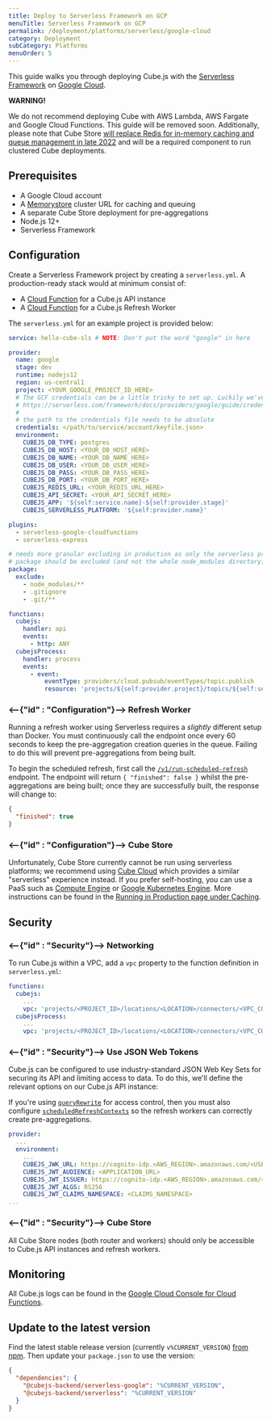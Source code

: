 ```yaml
---
title: Deploy to Serverless Framework on GCP
menuTitle: Serverless Framework on GCP
permalink: /deployment/platforms/serverless/google-cloud
category: Deployment
subCategory: Platforms
menuOrder: 5
---
```


This guide walks you through deploying Cube.js with the [Serverless
Framework][link-sls] on [Google Cloud][link-google-cloud].

<WarningBox>

<b>WARNING!</b>

We do not recommend deploying Cube with AWS Lambda, AWS Fargate and
Google Cloud Functions. This guide will be removed soon. Additionally, please
note that Cube Store [will replace Redis for in-memory caching and queue management in
late 2022](https://cube.dev/blog/replacing-redis-with-cube-store) and will be a
required component to run clustered Cube deployments.

</WarningBox>

## Prerequisites

- A Google Cloud account
- A [Memorystore][gcp-redis] cluster URL for caching and queuing
- A separate Cube Store deployment for pre-aggregations
- Node.js 12+
- Serverless Framework

## Configuration

Create a Serverless Framework project by creating a `serverless.yml`. A
production-ready stack would at minimum consist of:

- A [Cloud Function][gcp-cloud-funcs] for a Cube.js API instance
- A [Cloud Function][gcp-cloud-funcs] for a Cube.js Refresh Worker

The `serverless.yml` for an example project is provided below:

```yaml
service: hello-cube-sls # NOTE: Don't put the word "google" in here

provider:
  name: google
  stage: dev
  runtime: nodejs12
  region: us-central1
  project: <YOUR_GOOGLE_PROJECT_ID_HERE>
  # The GCF credentials can be a little tricky to set up. Luckily we've documented this for you here:
  # https://serverless.com/framework/docs/providers/google/guide/credentials/
  #
  # the path to the credentials file needs to be absolute
  credentials: </path/to/service/account/keyfile.json>
  environment:
    CUBEJS_DB_TYPE: postgres
    CUBEJS_DB_HOST: <YOUR_DB_HOST_HERE>
    CUBEJS_DB_NAME: <YOUR_DB_NAME_HERE>
    CUBEJS_DB_USER: <YOUR_DB_USER_HERE>
    CUBEJS_DB_PASS: <YOUR_DB_PASS_HERE>
    CUBEJS_DB_PORT: <YOUR_DB_PORT_HERE>
    CUBEJS_REDIS_URL: <YOUR_REDIS_URL_HERE>
    CUBEJS_API_SECRET: <YOUR_API_SECRET_HERE>
    CUBEJS_APP: '${self:service.name}-${self:provider.stage}'
    CUBEJS_SERVERLESS_PLATFORM: '${self:provider.name}'

plugins:
  - serverless-google-cloudfunctions
  - serverless-express

# needs more granular excluding in production as only the serverless provider npm
# package should be excluded (and not the whole node_modules directory)
package:
  exclude:
    - node_modules/**
    - .gitignore
    - .git/**

functions:
  cubejs:
    handler: api
    events:
      - http: ANY
  cubejsProcess:
    handler: process
    events:
      - event:
          eventType: providers/cloud.pubsub/eventTypes/topic.publish
          resource: 'projects/${self:provider.project}/topics/${self:service.name}-${self:provider.stage}-process'
```

### <--{"id" : "Configuration"}--> Refresh Worker

<WarningBox>

Running a refresh worker using Serverless requires a _slightly_ different setup
than Docker. You must continuously call the endpoint once every 60 seconds to
keep the pre-aggregation creation queries in the queue. Failing to do this will
prevent pre-aggregations from being built.

</WarningBox>

To begin the scheduled refresh, first call the
[`/v1/run-scheduled-refresh`][ref-restapi-sched-refresh] endpoint. The endpoint
will return `{ "finished": false }` whilst the pre-aggregations are being built;
once they are successfully built, the response will change to:

```json
{
  "finished": true
}
```

### <--{"id" : "Configuration"}--> Cube Store

Unfortunately, Cube Store currently cannot be run using serverless platforms; we
recommend using [Cube Cloud][link-cube-cloud] which provides a similar
"serverless" experience instead. If you prefer self-hosting, you can use a PaaS
such as [Compute Engine][gcp-compute] or [Google Kubernetes Engine][gcp-k8s].
More instructions can be found in the [Running in Production page under
Caching][ref-caching-prod].

## Security

### <--{"id" : "Security"}--> Networking

To run Cube.js within a VPC, add a `vpc` property to the function definition in
`serverless.yml`:

```yaml
functions:
  cubejs:
    ...
    vpc: 'projects/<PROJECT_ID>/locations/<LOCATION>/connectors/<VPC_CONNECTOR_NAME>'
  cubejsProcess:
    ...
    vpc: 'projects/<PROJECT_ID>/locations/<LOCATION>/connectors/<VPC_CONNECTOR_NAME>'
```

### <--{"id" : "Security"}--> Use JSON Web Tokens

Cube.js can be configured to use industry-standard JSON Web Key Sets for
securing its API and limiting access to data. To do this, we'll define the
relevant options on our Cube.js API instance:

<WarningBox>

If you're using [`queryRewrite`][ref-config-queryrewrite] for access control,
then you must also configure
[`scheduledRefreshContexts`][ref-config-sched-ref-ctx] so the refresh workers
can correctly create pre-aggregations.

</WarningBox>

```yaml
provider:
  ...
  environment:
    ...
    CUBEJS_JWK_URL: https://cognito-idp.<AWS_REGION>.amazonaws.com/<USER_POOL_ID>/.well-known/jwks.json
    CUBEJS_JWT_AUDIENCE: <APPLICATION_URL>
    CUBEJS_JWT_ISSUER: https://cognito-idp.<AWS_REGION>.amazonaws.com/<USER_POOL_ID>
    CUBEJS_JWT_ALGS: RS256
    CUBEJS_JWT_CLAIMS_NAMESPACE: <CLAIMS_NAMESPACE>
...
```

### <--{"id" : "Security"}--> Cube Store

All Cube Store nodes (both router and workers) should only be accessible to
Cube.js API instances and refresh workers.

## Monitoring

All Cube.js logs can be found in the [Google Cloud Console for Cloud
Functions][gcp-cloud-funcs-logs].

[gcp-cloud-funcs-logs]:
  https://console.cloud.google.com/project/_/logs?service=cloudfunctions.googleapis.com

## Update to the latest version

Find the latest stable release version (currently `v%CURRENT_VERSION`) [from
npm][link-cubejs-sls-npm]. Then update your `package.json` to use the version:

```json
{
  "dependencies": {
    "@cubejs-backend/serverless-google": "%CURRENT_VERSION",
    "@cubejs-backend/serverless": "%CURRENT_VERSION"
  }
}
```

[gcp-cloud-funcs]: https://cloud.google.com/functions/
[gcp-compute]: https://cloud.google.com/compute/
[gcp-k8s]: https://cloud.google.com/kubernetes-engine/
[gcp-redis]: https://cloud.google.com/memorystore/
[link-google-cloud]: https://cloud.google.com/
[link-sls]: https://www.serverless.com/
[link-cube-cloud]: https://cubecloud.dev
[link-cubejs-sls-npm]: https://www.npmjs.com/package/@cubejs-backend/serverless
[link-docker-app]: https://www.docker.com/products/docker-app
[ref-caching-prod]: /caching/running-in-production
[ref-config-queryrewrite]: /config#query-rewrite
[ref-config-sched-ref-ctx]: /config#scheduled-refresh-contexts
[ref-restapi-sched-refresh]: /rest-api#v-1-run-scheduled-refresh
